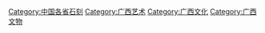 [[Category:中国各省石刻|Category:中国各省石刻]]
[[Category:广西艺术|Category:广西艺术]]
[[Category:广西文化|Category:广西文化]]
[[Category:广西文物|Category:广西文物]]